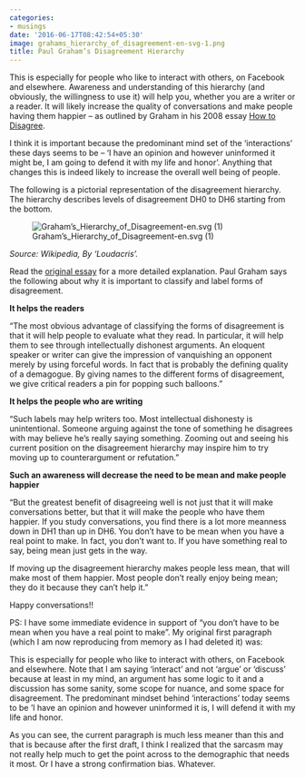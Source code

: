 ```yaml
---
categories:
- musings
date: '2016-06-17T08:42:54+05:30'
image: grahams_hierarchy_of_disagreement-en-svg-1.png
title: Paul Graham’s Disagreement Hierarchy
---
```


This is especially for people who like to interact with others, on Facebook and elsewhere. Awareness and understanding of this hierarchy (and obviously, the willingness to use it) will help you, whether you are a writer or a reader. It will likely increase the quality of conversations and make people having them happier – as outlined by Graham in his 2008 essay [How to Disagree](http://paulgraham.com/disagree.html).

 I think it is important because the predominant mind set of the ‘interactions’ these days seems to be – ‘I have an opinion and however uninformed it might be, I am going to defend it with my life and honor’. Anything that changes this is indeed likely to increase the overall well being of people.

 The following is a pictorial representation of the disagreement hierarchy.  The hierarchy describes levels of disagreement DH0 to DH6 starting from the bottom.

 ![Graham's_Hierarchy_of_Disagreement-en.svg (1)](grahams_hierarchy_of_disagreement-en-svg-1.png)

 *Source: Wikipedia, By ‘Loudacris’.*

 Read the [original essay](http://paulgraham.com/disagree.html) for a more detailed explanation. Paul Graham says the following about why it is important to classify and label forms of disagreement.

 **It helps the readers**

 “The most obvious advantage of classifying the forms of disagreement is that it will help people to evaluate what they read. In particular, it will help them to see through intellectually dishonest arguments. An eloquent speaker or writer can give the impression of vanquishing an opponent merely by using forceful words. In fact that is probably the defining quality of a demagogue. By giving names to the different forms of disagreement, we give critical readers a pin for popping such balloons.”

 **It helps the people who are writing**

 “Such labels may help writers too. Most intellectual dishonesty is unintentional. Someone arguing against the tone of something he disagrees with may believe he’s really saying something. Zooming out and seeing his current position on the disagreement hierarchy may inspire him to try moving up to counterargument or refutation.”

 **Such an awareness will decrease the need to be mean and make people happier**

 “But the greatest benefit of disagreeing well is not just that it will make conversations better, but that it will make the people who have them happier. If you study conversations, you find there is a lot more meanness down in DH1 than up in DH6\. You don’t have to be mean when you have a real point to make. In fact, you don’t want to. If you have something real to say, being mean just gets in the way.

 If moving up the disagreement hierarchy makes people less mean, that will make most of them happier. Most people don’t really enjoy being mean; they do it because they can’t help it.”

 Happy conversations!!

 PS: I have some immediate evidence in support of “you don’t have to be mean when you have a real point to make”. My original first paragraph (which I am now reproducing from memory as I had deleted it) was:

 This is especially for people who like to interact with others, on Facebook and elsewhere. Note that I am saying ‘interact’ and not ‘argue’ or ‘discuss’ because at least in my mind, an argument has some logic to it and a discussion has some sanity, some scope for nuance, and some space for disagreement. The predominant mindset behind ‘interactions’ today seems to be ‘I have an opinion and however uninformed it is, I will defend it with my life and honor.

 As you can see, the current paragraph is much less meaner than this and that is because after the first draft, I think I realized that the sarcasm may not really help much to get the point across to the demographic that needs it most. Or I have a strong confirmation bias. Whatever.

<br>

<br>

<!--
post-468
https://venugvgk.wordpress.com/2016/06/17/paul-grahams-disagreement-hierarchy/
-->
